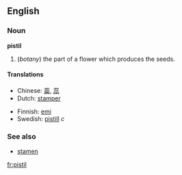 ==English==
=== Noun ===
'''pistil'''

#(''botany'') the part of a flower which produces the seeds.

====Translations====
{{top}}
*Chinese: [[蘂]], [[蕊]]
*Dutch: [[stamper]]
{{mid}}
*Finnish: [[emi]]
*Swedish: [[pistill]] ''c''
{{bottom}}

===See also===
*[[stamen]]

[[fr:pistil]]